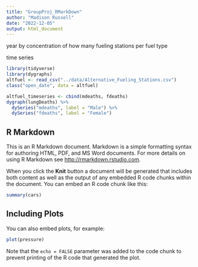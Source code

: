 ```yaml
---
title: "GroupProj_RMarkDown"
author: "Madison Russell"
date: "2022-12-05"
output: html_document
---
```




year by concentration of how many fueling stations per fuel type

time series
```r
library(tidyverse)
library(dygraphs)
altfuel <- read_csv("../data/Alternative_Fueling_Stations.csv") 
class("open_date", data = altfuel)

altfuel_timeseries <- cbind(mdeaths, fdeaths)
dygraph(lungDeaths) %>%
  dySeries("mdeaths", label = "Male") %>%
  dySeries("fdeaths", label = "Female")
```

## R Markdown

This is an R Markdown document. Markdown is a simple formatting syntax for authoring HTML, PDF, and MS Word documents. For more details on using R Markdown see <http://rmarkdown.rstudio.com>.

When you click the **Knit** button a document will be generated that includes both content as well as the output of any embedded R code chunks within the document. You can embed an R code chunk like this:

```r
summary(cars)
```

## Including Plots

You can also embed plots, for example:

```r
plot(pressure)
```

Note that the `echo = FALSE` parameter was added to the code chunk to prevent printing of the R code that generated the plot.
